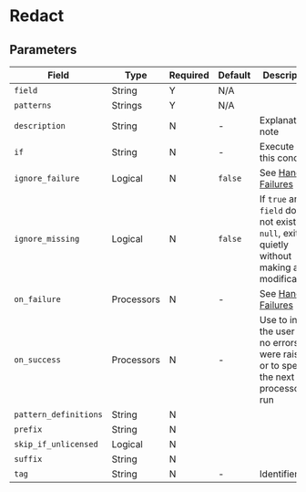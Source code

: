 
# Redact

## Parameters

|Field|Type|Required|Default|Description|
|---|---|---|---|---|
|`field`|String|Y|N/A||
|`patterns`|Strings|Y|N/A||
|`description`|String|N|-|Explanatory note|
|`if`|String|N|-|Execute on this condition|
|`ignore_failure`|Logical|N|`false`|See [Handling Failures](../handling-failures.mdx)|
|`ignore_missing`|Logical|N|`false`|If `true` and `field` does not exist or is `null`, exit quietly without making any modifications|
|`on_failure`|Processors|N|-|See [Handling Failures](../handling-failures.mdx)|
|`on_success`|Processors|N|-|Use to inform the user that no errors were raised or to specify the next processor to run|
|`pattern_definitions`|String|N|||
|`prefix`|String|N|||
|`skip_if_unlicensed`|Logical|N|||
|`suffix`|String|N|||
|`tag`|String|N|-|Identifier|
